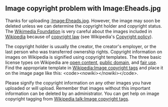 <article id="3902487" title=User talk:Darkspear>
	<talkpage id="3902487" title="User talk:Darkspear">

==Image copyright problem with Image:Eheads.jpg==
 
Thanks for uploading [[:Image:Eheads.jpg]]. However, the image may soon be deleted unless we can determine the copyright holder and copyright status. The [[Wikimedia Foundation]] is very careful about the images included in [[Wikipedia]] because of [[copyright law]] (see Wikipedia's [[Wikipedia:Copyright|Copyright policy]]).

The copyright holder is usually the creator, the creator's employer, or the last person who was transferred ownership rights. Copyright information on images on Wikipedia is signified using copyright templates. The three basic license types on Wikipedia are [[open content]], [[public domain]], and [[fair use]]. Find the appropriate template in [[Wikipedia:Image copyright tags]] and place it on the image page like this: &lt;code&gt;&lt;nowiki&gt;{{TemplateName}}&lt;/nowiki&gt;&lt;/code&gt;.

Please signify the copyright information on any other images you have uploaded or will upload. Remember that images without this important information can be deleted by an administrator. You can get help on image copyright tagging from [[Wikipedia talk:Image copyright tags]].
	</talkpage>
</article>